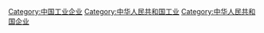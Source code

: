 [[Category:中国工业企业|Category:中国工业企业]]
[[Category:中华人民共和国工业|Category:中华人民共和国工业]]
[[Category:中华人民共和国企业|Category:中华人民共和国企业]]